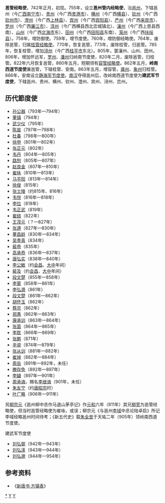 '''邕管经略使'''，742年正月，初现。755年，设立'''邕州管内经略使'''，治[[邕州|邕州]]，下辖邕州（今[[广西|广西]][[南宁市|南宁市]]）、[[贵州|贵州]]（今广西[[贵港市|贵港市]]）、[[横州_(唐朝)|横州]]（今广西[[横县|横县]]）、[[钦州|钦州]]（今广西[[钦州市|钦州市]]）、[[澄州|澄州]]（今广西[[上林县|上林县]]）、[[宾州|宾州]]（今广西[[宾阳县|宾阳县]]）、[[严州|严州]]（今广西[[来宾市|来宾市]]）、[[罗州|罗州]]（今广西[[廉江市|廉江市]]）、[[淳州|淳州]]（今广西横县西北峦城镇北）、[[瀼州|瀼州]]（今广西上思县西南）、[[山州|山州]]（今广西[[北海市|北海市]]东）、[[田州|田州]]（今广西[[田阳县|田阳县]]东南）、[[笼州|笼州]]（今广西[[扶绥县|扶绥县]]）。758年，增防御使。759年，增节度使。760年，增防御经略使。764年，废除邕管，归属[[桂管经略使|桂管经略使]]。770年，恢复邕管，773年，废除桂管，归邕管。785年，恢复桂管，增加[[浔州|浔州]]（今广西[[桂平市|桂平市]]东北）。805年，罢瀼州、山州、田州。806年，增加怀远军，[[罗州|罗州]]、[[潘州|潘州]]归岭南节度使，820年二月，废除邕管，归桂管。822年六月恢复邕管，860年五月，短期领有[[容管经略使|容管经略使]]。862年五月，'''岭南西道节度使'''兼邕管，下辖桂管、安南。863年五月，增容管，[[龚州|龚州]]、[[象州|象州]]归桂管。866年，安南设立[[静海军节度使|静海军节度使]]。[[南汉|南汉]]夺得邕州后，改岭南西道节度使为'''建武军节度使'''，下辖邕州、贵州、横州、钦州、澄州、宾州、浔州、峦州。

==历代節度使==
*[[孙公器|孙公器]]（793年—794年）
*[[董镇|董镇]]（794年）
*[[武少仪|武少仪]]（795年）
*[[陈昙|陈昙]]（797年—798年）
*[[杜春|杜春]]（798年—800年）
*[[徐申|徐申]]（801年—802年）
*[[张正元|张正元]]（802年）
*[[韦丹|韦丹]]（804年—805年）
*[[路恕|路恕]]（805年—807年）
*[[赵良金|赵良金]]（807年—810年）
*[[崔咏|崔咏]]（810年—813年）
*[[马平阳|马平阳]]（813年—814年）
*[[徐俊|徐俊]]（815年）
*[[张士陵|张士陵]]（约815年、816年）
*[[韦悦|韦悦]]（816年—818年）
*[[李位|李位]]（818年）
*[[韦正武|韦正武]]（819年）
*[[崔结|崔结]]（822年）
*[[王茂元|王茂元]]（？—827年）
*[[张遵|张遵]]（827年—830年）
*[[董昌龄|董昌龄]]（830年—834年）
*[[吴季真|吴季真]]（834年）
*[[裴恭|裴恭]]（835年）
*[[高承恭|高承恭]]（836年—837年）
*[[唐弘实|唐弘实]]（838年—840年）
*[[李公敏|李公敏]]（约[[会昌_(唐朝)|会昌]]、[[大中_(唐朝)|大中]]年间）
*[[裴及|裴及]]（约[[会昌_(唐朝)|会昌]]、[[大中_(唐朝)|大中]]年间）
*[[段文楚|段文楚]]（855年—858年）
*[[李蒙|李蒙]]（858年—861年）
*[[李弘源|李弘源]]（861年）
*[[段文楚|段文楚]]（861年—862年）
*[[胡怀玉|胡怀玉]]（862年）
*[[蔡京|蔡京]]（862年）
*[[郑愚|郑愚]]（862年—863年）
*[[康承训|康承训]]（863年—864年）
*[[张茵|张茵]]（864年—865年）
*[[李耽|李耽]]（866年—869年）
*[[张鹏|张鹏]]（871年）
*[[辛谠|辛谠]]（874年—879年）
*[[张从训|张从训]]（881年—882年）
*[[崔焯|崔焯]]（882年—884年）
*[[周岳|周岳]]（891年—892年，未任）
*[[滕存免|滕存免]]（892年—897年）
*[[李鐬|李鐬]]（897年—901年）
*[[周承诲|周承诲]]，赐名[[李继诲|李继诲]]（901年，未任）
*[[朱友宁|朱友宁]]（约[[唐昭宗|唐昭宗]]时）
*[[叶广略|叶广略]]（906年—911年）

另[[柳宗元|柳宗元]]《邕州柳中丞作马退山茅亭记》作[[元和_(唐朝)|元和]]六年（811年）其兄[[柳宽|柳宽]]为邕管经略使，但当时邕管经略使为崔咏，或误；柳宗元《与邕州[[李域|李域]]中丞论陆卓启》所记李域经略邕州时间待考；《新五代史》载[[朱全昱|朱全昱]]于天祐二年（905年）领岭南西道节度使。
;建武军节度使
*[[刘弘弼|刘弘弼]]（942年—943年）
*[[刘弘泽|刘弘泽]]（943年—944年）
*[[刘弘邈|刘弘邈]]（944年—954年）

==参考资料==
*《[[s:新唐書/卷064|新唐书·方镇表]]》
{{唐朝藩镇节度使}}
{{五代十国藩镇节度使}}
[[category:岭南西道节度使|*]]
[[category:唐朝官制|Y]]
[[category:广西历史|Y]]